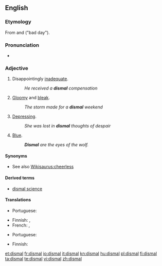 ==English==

===Etymology===
From {{etyl|la}} {{term|dies|diēs|day|lang=la}} and {{term|malus||bad|lang=la}} ("bad day").

===Pronunciation===
* {{IPA|/ˈdɪzm(ə)l/}}

===Adjective===
{{en-adj}}

# Disappointingly [[inadequate]].
#: ''He received a '''dismal''' compensation''
# [[gloomy|Gloomy]] and [[bleak]].
#: ''The storm made for a '''dismal''' weekend''
# [[depressing|Depressing]].
#: ''She was lost in '''dismal''' thoughts of despair''
# {{rfv-sense}} [[blue|Blue]].
#: '''''Dismal''' are the eyes of the wolf.''

====Synonyms====
* See also [[Wikisaurus:cheerless]]

====Derived terms====
* [[dismal science]]

====Translations====
{{trans-top|disappointingly inadequate}}
* Portuguese: {{t|pt|inadequado|m}}
{{trans-mid}}
{{trans-bottom}}

{{trans-top|gloomy and bleak}}
* Finnish: {{t+|fi|synkkä}}, {{t+|fi|surullinen}}
* French: {{t+|fr|morne|m|f}},  {{t+|fr|lugubre|m|f}}
{{trans-mid}}
* Portuguese: {{t+|pt|sombrio}}
{{trans-bottom}}

{{trans-top|depressing}}
* Finnish: {{t+|fi|surullinen}}
{{trans-mid}}
{{trans-bottom}}

[[et:dismal]]
[[fr:dismal]]
[[io:dismal]]
[[it:dismal]]
[[kn:dismal]]
[[hu:dismal]]
[[pl:dismal]]
[[fi:dismal]]
[[ta:dismal]]
[[te:dismal]]
[[vi:dismal]]
[[zh:dismal]]